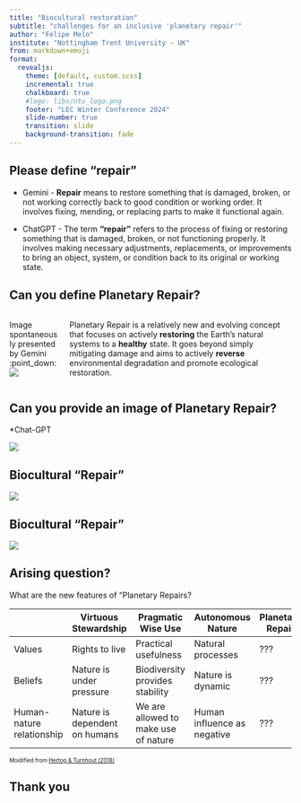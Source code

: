 ```yaml
---
title: "Biocultural restoration"
subtitle: "challenges for an inclusive 'planetary repair'"
author: "Felipe Melo"
institute: "Nottingham Trent University - UK"
from: markdown+emoji
format:
  revealjs:
    theme: [default, custom.scss]
    incremental: true
    chalkboard: true
    #logo: libs/ntu_logo.png
    footer: "LEC Winter Conference 2024"
    slide-number: true
    transition: slide
    background-transition: fade
---
```


## Please define "repair"

- Gemini - **Repair** means to restore something that is damaged, broken, or not working correctly back to good condition or working order. It involves fixing, mending, or replacing parts to make it functional again.

- ChatGPT - The term **"repair"** refers to the process of fixing or restoring something that is damaged, broken, or not functioning properly. It involves making necessary adjustments, replacements, or improvements to bring an object, system, or condition back to its original or working state.



## Can you define Planetary Repair?
:::{.columns}
:::{.column}
 Image spontaneously presented by Gemini :point_down:
![](libs/prt.jpg)

:::

:::{.column}

Planetary Repair is a relatively new and evolving concept that focuses on actively **restoring** the Earth's natural systems to a **healthy** state. It goes beyond simply mitigating damage and aims to actively **reverse** environmental degradation and promote ecological restoration.

:::
:::

## Can you provide an image of Planetary Repair?
*Chat-GPT

![](libs/pr_img.webp)


## Biocultural "Repair"

![](libs/bicult_model.png){fig-align=center}

## Biocultural "Repair"

![](libs/rest_scenarios.png){fig-align=center}

## Arising question?


What are the new features of "Planetary Repairs?

::: {style="font-size: 70%;"}

| | Virtuous Stewardship | Pragmatic Wise Use | Autonomous Nature | Planetary Repair|
|---|---|---|---|---|
| Values | Rights to live | Practical usefulness | Natural processes | ???
| Beliefs | Nature is under pressure | Biodiversity provides stability | Nature is dynamic | ???
| Human-nature relationship |Nature is dependent on humans | We are allowed to make use of nature | Human influence as negative | ???

Moidified from [Hertog & Turnhout (2018)](https://onlinelibrary.wiley.com/doi/10.1111/rec.12680)


:::


## {background-image="libs/otromundo.jpg" background-size=contain}

## Thank you{.center}
















